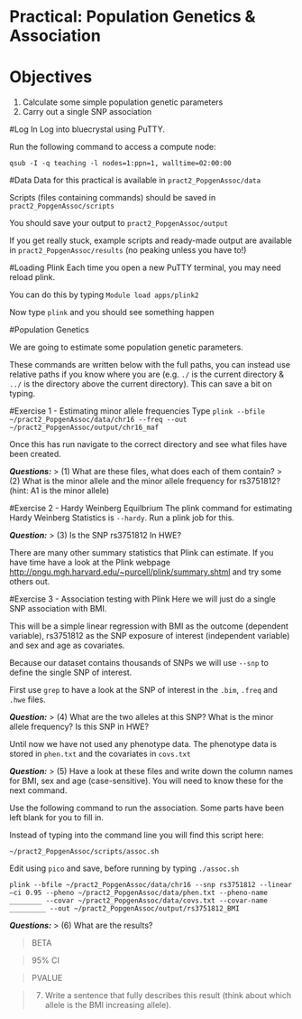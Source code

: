 # Practical: Population Genetics & Association
# Objectives
1. Calculate some simple population genetic parameters
2. Carry out a single SNP association

#Log In
Log into bluecrystal using PuTTY.

Run the following command to access a compute node:

`qsub -I -q teaching -l nodes=1:ppn=1, walltime=02:00:00`

#Data
Data for this practical is available in `pract2_PopgenAssoc/data`

Scripts (files containing commands) should be saved in `pract2_PopgenAssoc/scripts`

You should save your output to `pract2_PopgenAssoc/output`

If you get really stuck, example scripts and ready-made output are available in `pract2_PopgenAssoc/results` (no peaking unless you have to!)

#Loading Plink
Each time you open a new PuTTY terminal, you may need reload plink.

You can do this by typing `Module load apps/plink2`

Now type `plink` and you should see something happen

#Population Genetics

We are going to estimate some population genetic parameters.

These commands are written below with the full paths, you can instead use relative paths if you know where you are (e.g. `./` is the current directory & `../` is the directory above the current directory). This can save a bit on typing.


#Exercise 1 - Estimating minor allele frequencies
Type `plink --bfile ~/pract2_PopgenAssoc/data/chr16 --freq --out ~/pract2_PopgenAssoc/output/chr16_maf`

Once this has run navigate to the correct directory and see what files have been created. 


**_Questions:_**
> (1) What are these files, what does each of them contain?
> (2) What is the minor allele and the minor allele frequency for rs3751812? (hint: A1 is the minor allele)

#Exercise 2 - Hardy Weinberg Equilbrium
The plink command for estimating Hardy Weinberg Statistics is `--hardy`. Run a plink job for this.


**_Question:_**
> (3) Is the SNP rs3751812 In HWE?

There are many other summary statistics that Plink can estimate. If you have time have a look at the Plink webpage <http://pngu.mgh.harvard.edu/~purcell/plink/summary.shtml> and try some others out.

#Exercise 3 - Association testing with Plink
Here we will just do a single SNP association with BMI. 

This will be a simple linear regression with BMI as the outcome (dependent variable), rs3751812 as the SNP exposure of interest (independent variable) and sex and age as covariates.  

Because our dataset contains thousands of SNPs we will use `--snp` to define the single SNP of interest. 

First use `grep` to have a look at the SNP of interest in the `.bim`, `.freq` and `.hwe` files.


**_Question:_**
> (4) What are the two alleles at this SNP? What is the minor allele frequency? Is this SNP in HWE?

Until now we have not used any phenotype data. The phenotype data is stored in `phen.txt` and the covariates in `covs.txt`

**_Question:_**
> (5) Have a look at these files and write down the column names for BMI, sex and age (case-sensitive). You will need to know these for the next command.

Use the following command to run the association. Some parts have been left blank for you to fill in. 

Instead of typing into the command line you will find this script here: 

`~/pract2_PopgenAssoc/scripts/assoc.sh` 

Edit using `pico` and save, before running by typing `./assoc.sh`

`plink --bfile ~/pract2_PopgenAssoc/data/chr16 --snp rs3751812 --linear –ci 0.95 --pheno ~/pract2_PopgenAssoc/data/phen.txt --pheno-name ________ --covar ~/pract2_PopgenAssoc/data/covs.txt --covar-name _________ --out ~/pract2_PopgenAssoc/output/rs3751812_BMI`


**_Questions:_**
> (6) What are the results?

>   BETA

>   95% CI

>   PVALUE

> (7) Write a sentence that fully describes this result (think about which allele is the BMI increasing allele).


